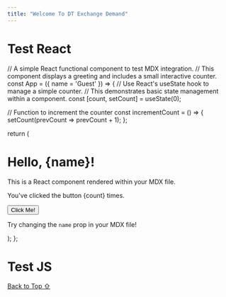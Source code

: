 ```yaml
---
title: "Welcome To DT Exchange Demand"
---
```


# Test React


// A simple React functional component to test MDX integration.
// This component displays a greeting and includes a small interactive counter.
const App = ({ name = 'Guest' }) => {
  // Use React's useState hook to manage a simple counter.
  // This demonstrates basic state management within a component.
  const [count, setCount] = useState(0);

  // Function to increment the counter
  const incrementCount = () => {
    setCount(prevCount => prevCount + 1);
  };

  return (
    <div
      className="p-6 mt-4 border-2 border-green-600 rounded-lg bg-green-50 text-green-800 font-sans shadow-md flex flex-col items-center justify-center space-y-4"
    >
      <h1 className="text-2xl font-bold">Hello, {name}!</h1>
      <p className="text-lg">
        This is a React component rendered within your MDX file.
      </p>
      <div className="flex items-center space-x-3">
        <p className="text-md">
          You've clicked the button <span className="font-bold text-xl">{count}</span> times.
        </p>
        <button
          onClick={incrementCount}
          className="px-4 py-2 bg-green-700 text-white rounded-md shadow-lg hover:bg-green-800 transition-colors duration-200 ease-in-out font-semibold"
        >
          Click Me!
        </button>
      </div>
      <p className="text-sm text-gray-600">
        Try changing the `name` prop in your MDX file!
      </p>
    </div>
  );
};




# Test JS




<div id="js-test-output" />

[Back to Top ⇧](#top)